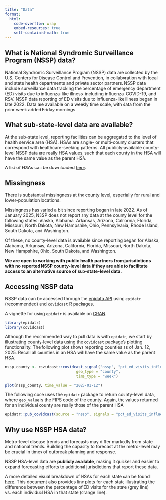```yaml
---
title: "Data"
format: 
  html: 
    code-overflow: wrap
    embed-resources: true
    self-contained-math: true
---
```


## What is National Syndromic Surveillance Program (NSSP) data?

National Syndromic Surveillance Program (NSSP) data are collected by the U.S. Centers for Disease Control and Prevention, in collaboration with local and state health departments and private sector partners. NSSP data include surveillance data tracking the percentage of emergency department (ED) visits due to influenza-like illness, including influenza, COVID-19, and RSV. NSSP data reporting of ED visits due to influenza-like illness began in late 2022. Data are available on a weekly time scale, with data from the prior week added Friday mornings. 

## What sub-state-level data are available?

At the sub-state level, reporting facilities can be aggregated to the level of health service area (HSA). HSAs are single- or multi-county clusters that correspond with healthcare-seeking patterns. All publicly-available county-level NSSP data are really HSA values, such that each county in the HSA will have the same value as the parent HSA. 

A list of HSAs can be downloaded [here](https://view.officeapps.live.com/op/view.aspx?src=https%3A%2F%2Fseer.cancer.gov%2Fseerstat%2Fvariables%2Fcountyattribs%2FHealth.Service.Areas.xls&wdOrigin=BROWSELINK).

## Missingness

There is substantial missingness at the county level, especially for rural and lower-population locations.

Missingness has varied a bit since reporting began in late 2022. As of January 2025, NSSP does not report any data at the county level for the following states: Alaska, Alabama, Arkansas, Arizona, California, Florida, Missouri, North Dakota, New Hampshire, Ohio, Pennsylvania, Rhode Island, South Dakota, and Washington. 

Of these, no county-level data is available since reporting began for Alaska, Alabama, Arkansas, Arizona, California, Florida, Missouri, North Dakota, New Hampshire, Ohio, South Dakota, and Washington. 

**We are open to working with public health partners from jurisdictions with no reported NSSP county-level data if they are able to facilitate access to an alternative source of sub-state-level data.**

## Accessing NSSP data

NSSP data can be accessed through the [epidata API](https://cmu-delphi.github.io/delphi-epidata/api/covidcast-signals/nssp.html) using `epidatr` (recommended) and `covidcast` R packages.

A vignette for using `epidatr` is available on [CRAN](https://cran.r-project.org/web/packages/epidatr/vignettes/epidatr.html).

```r
library(epidatr)
library(covidcast)
```

Although the recommended way to pull data is with `epidatr`, we start by illustrating county-level data using the `covidcast` package's plotting functionality. The following plot shows reporting counties as of Jan. 12, 2025. Recall all counties in an HSA will have the same value as the parent HSA. 

```r
nssp_county <- covidcast::covidcast_signal("nssp", "pct_ed_visits_influenza",
                                geo_type = "county",
                                time_type = "week")
```

```r
plot(nssp_county, time_value = "2025-01-12")
```

The following code uses the `epidatr` package to return county-level data, where `geo_value` is the FIPS code of the county. Again, the values returned for an individual county are really those of the parent HSA.

```r
epidatr::pub_covidcast(source = "nssp", signals = "pct_ed_visits_influenza", geo_type = "county", geo_values = "25015", time_type = "week")
```

## Why use NSSP HSA data?

Metro-level disease trends and forecasts may differ markedly from state and national trends. Building the capacity to forecast at the metro-level may be crucial in times of outbreak planning and response.  

NSSP HSA-level data are **publicly available**, making it quicker and easier to expand forecasting efforts to additional jurisdictions that report these data. 

A more detailed visual breakdown of HSAs for each state can be found [here](https://raw.githubusercontent.com/mmkerr/draft/main/all_states_faceted.pdf). This document also provides line plots for each state illustrating the difference between the percentage of ED visits for the state (grey line) vs. each individual HSA in that state (orange line). 





